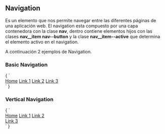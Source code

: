 
<Meta title="Componentes/Navigation" />

## Navigation

Es un elemento que nos permite navegar entre las diferentes páginas de una aplicación web.
El navigation esta compuesto por una capa contenedora con la clase **nav**, dentro contiene 
elementos hijos con las clases  **nav__item nav--button** y la clase **nav__item--active** que determina el elemento activo en 
el navigation.

A continuación 2 ejemplos de Navigation.

### Basic Navigation 

<Preview>
  <Story name="Basic navigation" height="80px">
		{
        `<div class="nav bg-black text-white mt-10">
            <a class="nav__item nav--button nav__item--active text-white" href="#">Home</a>
            <a class="nav__item nav--button text-white" href="#">Link 1</a>
            <a class="nav__item nav--button text-white" href="#">Link 2</a>
            <a class="nav__item nav--button text-white" href="#">Link 3</a>
        </div>`
    }
	</Story>
</Preview>


### Vertical Navigation 

<Preview>
  <Story name="Vertical basic navigation" height="160px">
		{
        `<div class="nav-vert bg-black text-white mt-10" style="max-width:150px;">
            <a class="nav-vert__item nav--button active text-white" href="#">Home</a>
            <a class="nav-vert__item nav--button text-white" href="#">Link 1</a>
            <a class="nav-vert__item nav--button text-white" href="#">Link 2</a>
            <a class="nav-vert__item nav--button text-white" href="#">Link 3</a>
        </div>`
        }
	</Story>
</Preview>
